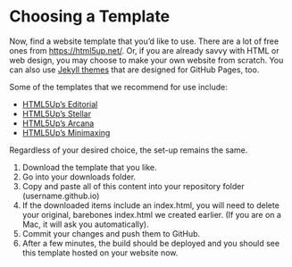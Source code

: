 # Choosing a Template {.sec-customizing}

Now, find a website template that you'd like to use. There are a lot of free ones from [https://html5up.net/](https://html5up.net/). Or, if you are already savvy with HTML or web design, you may choose to make your own website from scratch. You can also use [Jekyll themes](https://docs.github.com/en/pages/setting-up-a-github-pages-site-with-jekyll/adding-a-theme-to-your-github-pages-site-using-jekyll) that are designed for GitHub Pages, too.

Some of the templates that we recommend for use include:

* [HTML5Up's Editorial](https://html5up.net/editorial)
* [HTML5Up's Stellar](https://html5up.net/stellar)
* [HTML5Up's Arcana](https://html5up.net/arcana)
* [HTML5Up's Minimaxing](https://html5up.net/minimaxing)

Regardless of your desired choice, the set-up remains the same.

1. Download the template that you like.
2. Go into your downloads folder.
3. Copy and paste all of this content into your repository folder (username.github.io)
4. If the downloaded items include an index.html, you will need to delete your original, barebones index.html we created earlier. (If you are on a Mac, it will ask you automatically).
5. Commit your changes and push them to GitHub.
6. After a few minutes, the build should be deployed and you should see this template hosted on your website now.
